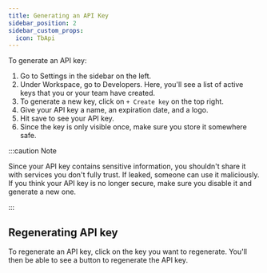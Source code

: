```yaml
---
title: Generating an API Key
sidebar_position: 2
sidebar_custom_props:
  icon: TbApi
---
```


To generate an API key: 

1. Go to Settings in the sidebar on the left.
2. Under Workspace, go to Developers. Here, you'll see a list of active keys that you or your team have created.
3. To generate a new key, click on `+ Create key` on the top right. 
4. Give your API key a name, an expiration date, and a logo.
5. Hit save to see your API key. 
6. Since the key is only visible once, make sure you store it somewhere safe. 

:::caution Note

Since your API key contains sensitive information, you shouldn't share it with services you don't fully trust. If leaked, someone can use it maliciously. If you think your API key is no longer secure, make sure you disable it and generate a new one.  

:::


## Regenerating API key

To regenerate an API key, click on the key you want to regenerate. You'll then be able to see a button to regenerate the API key. 